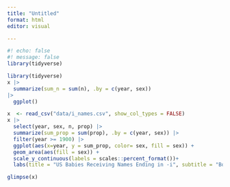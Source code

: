 ```yaml
---
title: "Untitled"
format: html
editor: visual

---
```

```r
#! echo: false
#! message: false
library(tidyverse)
```
```r
library(tidyverse)
x |> 
  summarize(sum_n = sum(n), .by = c(year, sex)) 
|> 
  ggplot()
```


```r
x  <- read_csv("data/i_names.csv", show_col_types = FALSE)
x |> 
  select(year, sex, n, prop) |>  
  summarize(sum_prop = sum(prop), .by = c(year, sex)) |>  
  filter(year >= 1900) |> 
  ggplot(aes(x=year, y = sum_prop, color= sex, fill = sex)) + 
  geom_area(aes(fill = sex)) +
  scale_y_continuous(labels = scales::percent_format())+
  labs(title = "US Babies Receiving Names Ending in -i", subtitle = "Boy names ending with -i are steadily increasing", x = "year", y = "percent", fill = "sex", caption = "Babynames R package")

glimpse(x)


```

